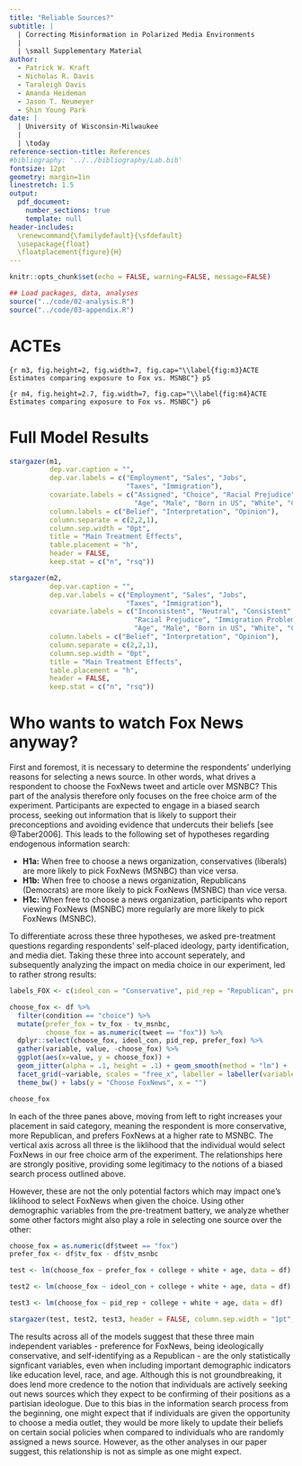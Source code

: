 ```yaml
---
title: "Reliable Sources?"
subtitle: |
  | Correcting Misinformation in Polarized Media Environments
  |
  | \small Supplementary Material
author:
  - Patrick W. Kraft
  - Nicholas R. Davis
  - Taraleigh Davis
  - Amanda Heideman
  - Jason T. Neumeyer
  - Shin Young Park
date: |
  | University of Wisconsin-Milwaukee 
  |
  | \today
reference-section-title: References
#bibliography: '../../bibliography/Lab.bib'
fontsize: 12pt
geometry: margin=1in
linestretch: 1.5
output: 
  pdf_document:
    number_sections: true
    template: null
header-includes:
  \renewcommand{\familydefault}{\sfdefault}
  \usepackage{float}
  \floatplacement{figure}{H}
---
```


```r
knitr::opts_chunk$set(echo = FALSE, warning=FALSE, message=FALSE)
```

```r
## Load packages, data, analyses
source("../code/02-analysis.R")
source("../code/03-appendix.R")
```

\clearpage

# ACTEs

```{r m3, fig.height=2, fig.width=7, fig.cap="\\label{fig:m3}ACTE Estimates comparing exposure to Fox vs. MSNBC"}
p5
```


```{r m4, fig.height=2.7, fig.width=7, fig.cap="\\label{fig:m4}ACTE Estimates comparing exposure to Fox vs. MSNBC"}
p6
```

# Full Model Results

```r
stargazer(m1, 
          dep.var.caption = "",
          dep.var.labels = c("Employment", "Sales", "Jobs",
                             "Taxes", "Immigration"), 
          covariate.labels = c("Assigned", "Choice", "Racial Prejudice", "Immigration Problem", 
                               "Age", "Male", "Born in US", "White", "College", "Constant"),
          column.labels = c("Belief", "Interpretation", "Opinion"),
          column.separate = c(2,2,1),
          column.sep.width = "0pt", 
          title = "Main Treatment Effects", 
          table.placement = "h",
          header = FALSE,
          keep.stat = c("n", "rsq"))
```

```r
stargazer(m2, 
          dep.var.caption = "",
          dep.var.labels = c("Employment", "Sales", "Jobs",
                             "Taxes", "Immigration"), 
          covariate.labels = c("Inconsistent", "Neutral", "Consistent", 
                               "Racial Prejudice", "Immigration Problem", 
                               "Age", "Male", "Born in US", "White", "College", "Constant"),
          column.labels = c("Belief", "Interpretation", "Opinion"),
          column.separate = c(2,2,1),
          column.sep.width = "0pt", 
          title = "Main Treatment Effects", 
          table.placement = "h",
          header = FALSE,
          keep.stat = c("n", "rsq"))
```


# Who wants to watch Fox News anyway?

First and foremost, it is necessary to determine the respondents' underlying reasons for selecting a news source. In other words, what drives a respondent to choose the FoxNews tweet and article over MSNBC? This part of the analysis therefore only focuses on the free choice arm of the experiment. Participants are expected to engage in a biased search process, seeking out information that is likely to support their preconceptions and avoiding evidence that undercuts their beliefs [see @Taber2006]. This leads to the following set of hypotheses regarding endogenous information search:

- **H1a:** When free to choose a news organization, conservatives (liberals) are more likely to pick FoxNews (MSNBC) than vice versa.
- **H1b:** When free to choose a news organization, Republicans (Democrats) are more likely to pick FoxNews (MSNBC) than vice versa.
- **H1c:** When free to choose a news organization, participants who report viewing FoxNews (MSNBC) more regularly are more likely to pick FoxNews (MSNBC).

To differentiate across these three hypotheses, we asked pre-treatment questions regarding respondents' self-placed ideology, party identification, and media diet. Taking these three into account seperately, and subsequently analyzing the impact on media choice in our experiment, led to rather strong results:

```r
labels_FOX <- c(ideol_con = "Conservative", pid_rep = "Republican", prefer_fox = "Prefer Fox")

choose_fox <- df %>%
  filter(condition == "choice") %>%
  mutate(prefer_fox = tv_fox - tv_msnbc,
         choose_fox = as.numeric(tweet == "fox")) %>%
  dplyr::select(choose_fox, ideol_con, pid_rep, prefer_fox) %>%
  gather(variable, value, -choose_fox) %>%
  ggplot(aes(x=value, y = choose_fox)) +
  geom_jitter(alpha = .1, height = .1) + geom_smooth(method = "lm") +
  facet_grid(~variable, scales = "free_x", labeller = labeller(variable = labels_FOX)) +
  theme_bw() + labs(y = "Choose FoxNews", x = "")

choose_fox
```

In each of the three panes above, moving from left to right increases your placement in said category, meaning the respondent is more conservative, more Republican, and prefers FoxNews at a higher rate to MSNBC. The vertical axis across all three is the liklihood that the individual would select FoxNews in our free choice arm of the experiment. The relationships here are strongly positive, providing some legitimacy to the notions of a biased search process outlined above. 

However, these are not the only potential factors which may impact one's liklihood to select FoxNews when given the choice. Using other demographic variables from the pre-treatment battery, we analyze whether some other factors might also play a role in selecting one source over the other:

```r
choose_fox = as.numeric(df$tweet == "fox")
prefer_fox <- df$tv_fox - df$tv_msnbc

test <- lm(choose_fox ~ prefer_fox + college + white + age, data = df)

test2 <- lm(choose_fox ~ ideol_con + college + white + age, data = df)

test3 <- lm(choose_fox ~ pid_rep + college + white + age, data = df)
```

```r
stargazer(test, test2, test3, header = FALSE, column.sep.width = "1pt", single.row = TRUE, table.placement = "H", title = "Choosing FoxNews", dep.var.labels = "Choose FoxNews", covariate.labels = c("Prefer FoxNews", "Conservative Ideology", "Republican", "College Educated", "White", "Age"))

```

The results across all of the models suggest that these three main independent variables - preference for FoxNews, being ideologically conservative, and self-identifying as a Republican - are the only statistically signficant variables, even when including important demographic indicators like education level, race, and age. Although this is not groundbreaking, it does lend more credence to the notion that individuals are actively seeking out news sources which they expect to be confirming of their positions as a partisian ideologue. Due to this bias in the information search process from the beginning, one might expect that if individuals are given the opportunity to choose a media outlet, they would be more likely to update their beliefs on certain social policies when compared to individuals who are randomly assigned a news source. However, as the other analyses in our paper suggest, this relationship is not as simple as one might expect.

